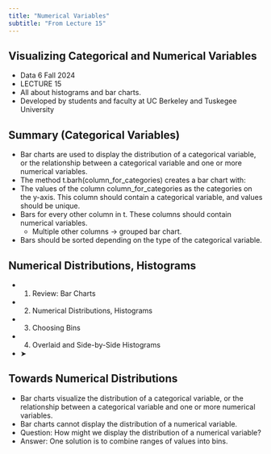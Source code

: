 ```yaml
---
title: "Numerical Variables"
subtitle: "From Lecture 15"
---
```


## Visualizing Categorical and Numerical Variables

- Data 6 Fall 2024
- LECTURE 15
- All about histograms and bar charts.
- Developed by students and faculty at UC Berkeley and Tuskegee University

## Summary (Categorical Variables)

- Bar charts are used to display the distribution of a categorical variable, or the relationship between a categorical variable and one or more numerical variables.
- The method t.barh(column\_for\_categories) creates a bar chart with:
- The values of the column column\_for\_categories as the categories on the y-axis. This column should contain a categorical variable, and values should be unique.
- Bars for every other column in t. These columns should contain numerical variables.
  - Multiple other columns → grouped bar chart.
- Bars should be sorted depending on the type of the categorical variable.

## Numerical Distributions, Histograms

- 1. Review: Bar Charts
- 2. Numerical Distributions, Histograms
- 3. Choosing Bins
- 4. Overlaid and Side-by-Side Histograms
- ➤

## Towards Numerical Distributions

- Bar charts visualize the distribution of a categorical variable, or the relationship between a categorical variable and one or more numerical variables.
- Bar charts cannot display the distribution of a numerical variable.
- Question: How might we display the distribution of a numerical variable?
- Answer: One solution is to combine ranges of values into bins.


